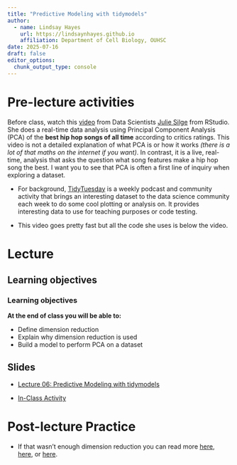 ```yaml
---
title: "Predictive Modeling with tidymodels"
author: 
  - name: Lindsay Hayes
    url: https://lindsaynhayes.github.io
    affiliation: Department of Cell Biology, OUHSC
date: 2025-07-16
draft: false
editor_options: 
  chunk_output_type: console
---
```


# Pre-lecture activities

Before class, watch this [video](https://juliasilge.com/blog/best-hip-hop/) from Data Scientists [Julie Silge](https://juliasilge.com) from RStudio. She does a real-time data analysis using Principal Component Analysis (PCA) of the **best hip hop songs of all time** according to critics ratings. This video is not a detailed explanation of what PCA is or how it works *(there is a lot of that maths on the internet if you want)*. In contrast, it is a live, real-time, analysis that asks the question what song features make a hip hop song the best. I want you to see that PCA is often a first line of inquiry when exploring a dataset.

-   For background, [TidyTuesday](https://github.com/rfordatascience/tidytuesday) is a weekly podcast and community activity that brings an interesting dataset to the data science community each week to do some cool plotting or analysis on. It provides interesting data to use for teaching purposes or code testing.

-   This video goes pretty fast but all the code she uses is below the video.

# Lecture

## Learning objectives

::: callout-note
### Learning objectives

**At the end of class you will be able to:**

-   Define dimension reduction
-   Explain why dimension reduction is used
-   Build a model to perform PCA on a dataset

:::

## Slides

-   [Lecture 06: Predictive Modeling with tidymodels](https://docs.google.com/presentation/d/1PF5USoyCYBt0-duq5GpOYyXYueUf7LxiA23my4zJXsk/edit?slide=id.g3601b4bb65a_0_9#slide=id.g3601b4bb65a_0_9)

-   [In-Class Activity](https://lindsaynhayes.github.io/introR2025/activities/classwork05/PCA_Penguins.html)


# Post-lecture Practice

- If that wasn't enough dimension reduction you can read more [here](https://www.tmwr.org/dimensionality), [here](https://juliasilge.com/blog/cocktail-recipes-umap/), or [here](https://www.alexcookson.com/post/2020-11-19-applying-pca-to-fictional-character-personalities/).

